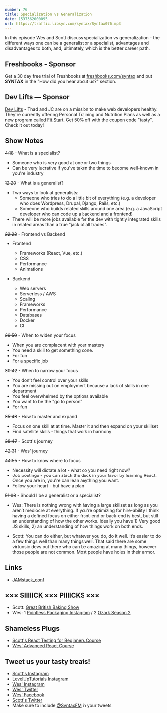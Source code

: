 ```yaml
---
number: 76
title: Specialization vs Generalization
date: 1537362000095
url: https://traffic.libsyn.com/syntax/Syntax076.mp3
---
```


In this episode Wes and Scott discuss specialization vs generalization - the different ways one can be a generalist or a specialist, advantages and disadvantages to both, and, ultimately, which is the better career path.

## Freshbooks - Sponsor

Get a 30 day free trial of Freshbooks at [freshbooks.com/syntax](https://freshbooks.com/syntax) and put **SYNTAX** in the "How did you hear about us?" section.

## Dev Lifts — Sponsor

[Dev Lifts](https://devlifts.io/) - Thad and JC are on a mission to make web developers healthy. They're currently offering Personal Training and Nutrition Plans as well as a new program called [Fit.Start](https://devlifts.io/join/fitstart-lean). Get 50% off with the coupon code "tasty". Check it out today!

## Show Notes

~~4:18~~ - What is a specialist?

* Someone who is very good at one or two things
* Can be very lucrative if you've taken the time to become well-known in you're industry

~~12:20~~ - What is a generalist?

* Two ways to look at generalists:
  * Someone who tries to do a little bit of everything (e.g. a developer who does Wordpress, Drupal, Django, Rails, etc.)
  * Someone who builds related skills around one area (e.g. a JavaScript developer who can code up a backend and a frontend)
* There will be more jobs available for the dev with tightly integrated skills in related areas than a true "jack of all trades".

~~22:22~~ - Frontend vs Backend

* Frontend
  * Frameworks (React, Vue, etc.)
  * CSS
  * Performance
  * Animations

* Backend
  * Web servers
  * Serverless / AWS
  * Scaling
  * Frameworks
  * Performance
  * Databases
  * Docker
  * CI

~~26:50~~ - When to widen your focus

* When you are complacent with your mastery
* You need a skill to get something done.
* For fun
* For a specific job

~~30:42~~ - When to narrow your focus

* You don’t feel control over your skills
* You are missing out on employment because a lack of skills in one department
* You feel overwhelmed by the options available
* You want to be the "go to person”
* For fun

~~35:48~~ - How to master and expand

* Focus on one skill at at time. Master it and then expand on your skillset
* Find satellite skills - things that work in harmony

~~38:47~~ - Scott's journey

~~42:31~~ - Wes' journey

~~44:55~~ - How to know where to focus

* Necessity will dictate a lot - what do you need right now?
* Job postings - you can stack the deck in your favor by learning React. Once you are in, you're can lean anything you want.
* Follow your heart - but have a plan

~~51:03~~ - Should I be a generalist or a specialist?

* Wes: There is nothing wrong with having a large skillset as long as you aren’t mediocre at everything. If you're optimizing for hire-ability I think having a defined focus on either front-end or back-end is best, but still an understanding of how the other works. Ideally you have 1) Very good JS skills, 2) an understanding of how things work on both ends.

* Scott: You can do either, but whatever you do, do it well. It’s easier to do a few things well than many things well. That said there are some virtuosic devs out there who can be amazing at many things, however those people are not common. Most people have holes in their armor.

## Links

* [JAMstack_conf](https://jamstackconf.com/)

## ××× SIIIIICK ××× PIIIICKS ×××

* Scott: [Great British Baking Show](https://www.pbs.org/show/great-british-baking-show/)
* Wes: 1 [Pointless Packaging Instagram](https://instagram.com/pointless_packaging) / 2 [Ozark Season 2](https://www.netflix.com/title/80117552)

## Shameless Plugs

* [Scott's React Testing for Beginners Course](https://LevelUpTutorials.com/pro)
* [Wes' Advanced React Course](https://wesbos.com/courses)

## Tweet us your tasty treats!

* [Scott's Instagram](https://www.instagram.com/stolinski/)
* [LevelUpTutorials Instagram](https://www.instagram.com/LevelUpTutorials/)
* [Wes' Instagram](https://www.instagram.com/wesbos/)
* [Wes' Twitter](https://twitter.com/wesbos)
* [Wes' Facebook](https://www.facebook.com/wesbos.developer)
* [Scott's Twitter](https://twitter.com/stolinski)
* Make sure to include [@SyntaxFM](https://twitter.com/SyntaxFM) in your tweets
